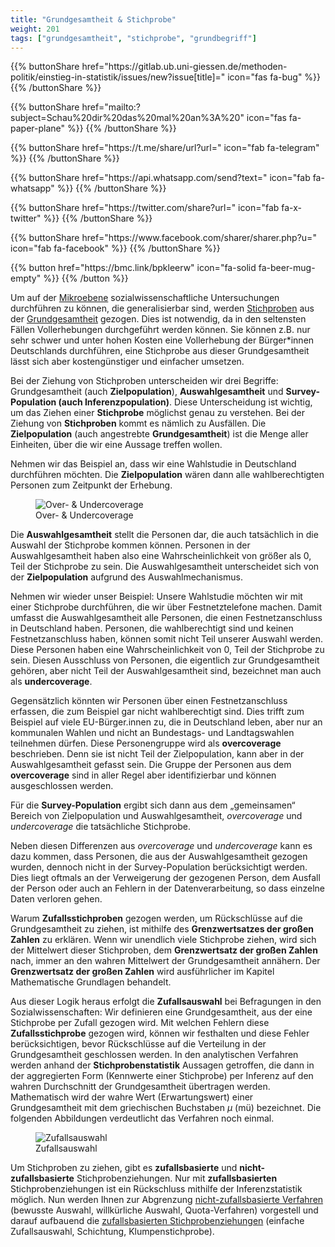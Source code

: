 ```yaml
---
title: "Grundgesamtheit & Stichprobe"
weight: 201
tags: ["grundgesamtheit", "stichprobe", "grundbegriff"]
---
```


{{% buttonShare href=\"https\:\/\/gitlab.ub.uni-giessen.de\/methoden-politik\/einstieg-in-statistik\/issues\/new?issue[title]=\" icon=\"fas fa-bug\" %}} {{% /buttonShare %}} 

{{% buttonShare href=\"mailto\:?subject=Schau\%20dir\%20das\%20mal\%20an\%3A\%20\" icon=\"fas fa-paper-plane\" %}} {{% /buttonShare %}}

{{% buttonShare href=\"https\:\/\/t.me\/share\/url?url=\" icon=\"fab fa-telegram\" %}} {{% /buttonShare %}}

{{% buttonShare href=\"https\:\/\/api.whatsapp.com\/send?text=\" icon=\"fab fa-whatsapp\" %}} {{% /buttonShare %}}

{{% buttonShare href=\"https\:\/\/twitter.com\/share?url=\" icon=\"fab fa-x-twitter\" %}} {{% /buttonShare %}}

{{% buttonShare href=\"https\:\/\/www.facebook.com\/sharer\/sharer.php?u=\" icon=\"fab fa-facebook\" %}} {{% /buttonShare %}}

{{% button href=\"https\:\/\/bmc.link\/bpkleerw\" icon=\"fa-solid fa-beer-mug-empty\" %}} {{% /button %}}

Um auf der [Mikroebene](../../glossar/mikroebene/index.html) sozialwissenschaftliche Untersuchungen durchführen zu können, die generalisierbar sind, werden [Stichproben](../../glossar/stichprobe/index.html) aus der [Grundgesamtheit](../../glossar/grundgesamtheit/index.html) gezogen. Dies ist notwendig, da in den seltensten Fällen Vollerhebungen durchgeführt werden können. Sie können z.B. nur sehr schwer und unter hohen Kosten eine Vollerhebung der Bürger*innen Deutschlands durchführen, eine Stichprobe aus dieser Grundgesamtheit lässt sich aber kostengünstiger und einfacher umsetzen.

Bei der Ziehung von Stichproben unterscheiden wir drei Begriffe: Grundgesamtheit (auch **Zielpopulation**), **Auswahlgesamtheit** und **Survey-Population (auch Inferenzpopulation)**. Diese Unterscheidung ist wichtig, um das Ziehen einer **Stichprobe** möglichst genau zu verstehen. Bei der Ziehung von **Stichproben** kommt es nämlich zu Ausfällen. Die **Zielpopulation** (auch angestrebte **Grundgesamtheit**) ist die Menge aller Einheiten, über die wir eine Aussage treffen wollen.

Nehmen wir das Beispiel an, dass wir eine Wahlstudie in Deutschland durchführen möchten. Die **Zielpopulation** wären dann alle wahlberechtigten Personen zum Zeitpunkt der Erhebung.

![Over- & Undercoverage](../images/coverage.png)

Die **Auswahlgesamtheit** stellt die Personen dar, die auch tatsächlich in die Auswahl der Stichprobe kommen können. Personen in der Auswahlgesamtheit haben also eine Wahrscheinlichkeit von größer als $0$, Teil der Stichprobe zu sein. Die Auswahlgesamtheit unterscheidet sich von der **Zielpopulation** aufgrund des Auswahlmechanismus.

Nehmen wir wieder unser Beispiel: Unsere Wahlstudie möchten wir mit einer Stichprobe durchführen, die wir über Festnetztelefone machen. Damit umfasst die Auswahlgesamtheit alle Personen, die einen Festnetzanschluss in Deutschland haben. Personen, die wahlberechtigt sind und keinen Festnetzanschluss haben, können somit nicht Teil unserer Auswahl werden. Diese Personen haben eine Wahrscheinlichkeit von $0$, Teil der Stichprobe zu sein. Diesen Ausschluss von Personen, die eigentlich zur Grundgesamtheit gehören, aber nicht Teil der Auswahlgesamtheit sind, bezeichnet man auch als **undercoverage**.

Gegensätzlich könnten wir Personen über einen Festnetzanschluss erfassen, die zum Beispiel gar nicht wahlberechtigt sind. Dies trifft zum Beispiel auf viele EU-Bürger.innen zu, die in Deutschland leben, aber nur an kommunalen Wahlen und nicht an Bundestags- und Landtagswahlen teilnehmen dürfen. Diese Personengruppe wird als **overcoverage** beschrieben. Denn sie ist nicht Teil der Zielpopulation, kann aber in der Auswahlgesamtheit gefasst sein. Die Gruppe der Personen aus dem **overcoverage** sind in aller Regel aber identifizierbar und können ausgeschlossen werden.

Für die **Survey-Population** ergibt sich dann aus dem „gemeinsamen“ Bereich von Zielpopulation und Auswahlgesamtheit, *overcoverage* und *undercoverage* die tatsächliche Stichprobe.

Neben diesen Differenzen aus *overcoverage* und *undercoverage* kann es dazu kommen, dass Personen, die aus der Auswahlgesamtheit gezogen wurden, dennoch nicht in der Survey-Population berücksichtigt werden. Dies liegt oftmals an der Verweigerung der gezogenen Person, dem Ausfall der Person oder auch an Fehlern in der Datenverarbeitung, so dass einzelne Daten verloren gehen.

Warum **Zufallsstichproben** gezogen werden, um Rückschlüsse auf die Grundgesamtheit zu ziehen, ist mithilfe des **Grenzwertsatzes der großen Zahlen** zu erklären. Wenn wir unendlich viele Stichprobe ziehen, wird sich der Mittelwert dieser Stichproben, dem **Grenzwertsatz der großen Zahlen** nach, immer an den wahren Mittelwert der Grundgesamtheit annähern. Der **Grenzwertsatz der großen Zahlen** wird ausführlicher im Kapitel Mathematische Grundlagen behandelt.

Aus dieser Logik heraus erfolgt die **Zufallsauswahl** bei Befragungen in den Sozialwissenschaften: Wir definieren eine Grundgesamtheit, aus der eine Stichprobe per Zufall gezogen wird. Mit welchen Fehlern diese **Zufallsstichprobe** gezogen wird, können wir festhalten und diese Fehler berücksichtigen, bevor Rückschlüsse auf die Verteilung in der Grundgesamtheit geschlossen werden. In den analytischen Verfahren werden anhand der **Stichprobenstatistik** Aussagen getroffen, die dann in der aggregierten Form (Kennwerte einer Stichprobe) per Inferenz auf den wahren Durchschnitt der Grundgesamtheit übertragen werden. Mathematisch wird der wahre Wert (Erwartungswert) einer Grundgesamtheit mit dem griechischen Buchstaben $\mu$ (mü) bezeichnet. Die folgenden Abbildungen verdeutlicht das Verfahren noch einmal.

![Zufallsauswahl](../images/zufallsauswahl.png)

Um Stichproben zu ziehen, gibt es **zufallsbasierte** und **nicht-zufallsbasierte** Stichprobenziehungen. Nur mit **zufallsbasierten** Stichprobenziehungen ist ein Rückschluss mithilfe der Inferenzstatistik möglich. Nun werden Ihnen zur Abgrenzung [nicht-zufallsbasierte Verfahren](../../glossar/nichtzufallsgesteuert/index.html) (bewusste Auswahl, willkürliche Auswahl, Quota-Verfahren) vorgestell und darauf aufbauend die [zufallsbasierten Stichprobenziehungen](../../glossar/zufallsstichprobe/index.html) (einfache Zufallsauswahl, Schichtung, Klumpenstichprobe).
